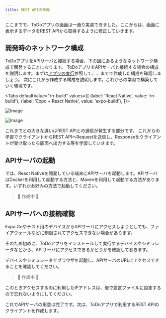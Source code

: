 ```yaml
---
title: REST APIの準備
---
```



ここまでで、ToDoアプリの画面は一通り実装できました。ここからは、画面に表示するデータをREST APIから取得するように修正していきます。

## 開発時のネットワーク構成

ToDoアプリをAPIサーバと接続する場合、下の図にあるようなネットワーク構成で開発することになります。
ToDoアプリをAPIサーバと接続する場合の構成を説明します。まずは[アプリの実行](../../getting-started/launch-created-app.mdx#アプリ実行の仕組み)参照してここまでで作成した構成を確認しましょう。
次にこれから作成する構成を説明します。これからの学習で構築していく環境です。

<!-- textlint-disable ja-technical-writing/sentence-length,ja-technical-writing/max-comma,ja-spacing/ja-no-space-around-parentheses,jtf-style/3.3.かっこ類と隣接する文字の間のスペースの有無,ja-technical-writing/ja-no-mixed-period,ja-technical-writing/no-unmatched-pair -->

<Tabs
  defaultValue="rn-build"
  values={[
    {label: 'React Native', value: 'rn-build'},
    {label: 'Expo + React Native', value: 'expo-build'},
  ]}>

<!-- textlint-enable ja-technical-writing/sentence-length,ja-technical-writing/max-comma,ja-spacing/ja-no-space-around-parentheses,jtf-style/3.3.かっこ類と隣接する文字の間のスペースの有無,ja-technical-writing/ja-no-mixed-period,ja-technical-writing/no-unmatched-pair -->

<TabItem value="rn-build">

![Image](react-native-api-env.png)

</TabItem>
<TabItem value="expo-build">

![Image](expo-api-env.png)

</TabItem>
</Tabs>

これまでとの大きな違いはREST APIとの通信が発生する部分です。
これからの学習でクライアントからREST APIへRequestを送信し、Responseをクライアントが受け取ったら画面へ出力する等を学習していきます。

## APIサーバの起動

では、React Nativeを開発している端末にAPIサーバを起動します。APIサーバはDockerを利用して起動する方法と、Mavenを利用して起動する方法があります。いずれかお好みの方法で起動してください。

> 🚧 作成中 🚧

<!--
TODO: Dockerで起動する方法、Maven(wrapper)で起動する方法のそれぞれを簡単に紹介する。多分、1行ずつくらいじゃないかな。
      起動中にエラーが出ないか（あるいは、正しく起動できているか）の確認はしておいたほうがいいんだっけ。
      Mavenの場合とDockerの場合で、APIサーバを落とした後にデータが保持されるかどうかが違うなら、それも説明しておきたい。
      もし保持されないなら、そう説明しておきたい。
-->

## APIサーバへの接続確認

Expo Goやテスト用のデバイスからAPIサーバにアクセスしようとしても、ファイアウォールなどに制限されてアクセスできない場合があります。

そのため初めに、ToDoアプリをインストールして実行するデバイスやシミュレータなどから、APIサーバにアクセスできるかどうかを確認しておきます。

デバイスやシミュレータでブラウザを起動し、APIサーバのURLにアクセスできることを確認してください。

> 🚧 作成中 🚧

<!--
TODO: 自端末のIPアドレスの調べ方(Windows/macOS)とかを紹介する必要があるかも
-->

このときアクセスするのに利用したIPアドレスは、後で設定ファイルに設定するので忘れないようにしてください。

これでAPIサーバの用意は完了です。次は、ToDoアプリで利用するREST APIのクライアントを作成します。
